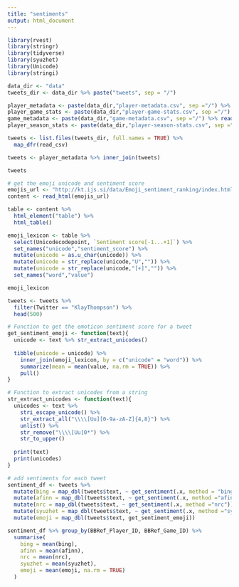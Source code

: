 ```yaml
---
title: "sentiments"
output: html_document
---
```

```r
library(rvest)
library(stringr)
library(tidyverse)
library(syuzhet)
library(Unicode) 
library(stringi) 

data_dir <- "data"
tweets_dir <- data_dir %>% paste("tweets", sep = "/")
```


```r
player_metadata <- paste(data_dir,"player-metadata.csv", sep ="/") %>% read_csv()
player_game_stats <- paste(data_dir,"player-game-stats.csv", sep ="/") %>% read_csv()
game_metadata <- paste(data_dir,"game-metadata.csv", sep ="/") %>% read_csv()
player_season_stats <- paste(data_dir,"player-season-stats.csv", sep ="/") %>% read_csv()
```


```r
tweets <- list.files(tweets_dir, full.names = TRUE) %>% 
  map_dfr(read_csv)

tweets <- player_metadata %>% inner_join(tweets)

tweets
```


```r
# get the emoji unicode and sentiment score
emojis_url <- "http://kt.ijs.si/data/Emoji_sentiment_ranking/index.html"
content <- read_html(emojis_url)

table <- content %>%
  html_element("table") %>% 
  html_table() 

emoji_lexicon <- table %>%
  select(Unicodecodepoint, `Sentiment score[-1...+1]`) %>%
  set_names("unicode","sentiment_score") %>%
  mutate(unicode = as.u_char(unicode)) %>%
  mutate(unicode = str_replace(unicode,"U","")) %>%
  mutate(unicode = str_replace(unicode,"[+]","")) %>%
  set_names("word","value")

emoji_lexicon
```


```r
tweets <- tweets %>% 
  filter(Twitter == "KlayThompson") %>% 
  head(500)

```


```r
# Function to get the emoticon sentiment score for a tweet
get_sentiment_emoji <- function(text){
  unicode <- text %>% str_extract_unicodes()
  
  tibble(unicode = unicode) %>%
    inner_join(emoji_lexicon, by = c("unicode" = "word")) %>%
    summarize(mean = mean(value, na.rm = TRUE)) %>%
    pull()
}

# Function to extract unicodes from a string
str_extract_unicodes <- function(text){
  unicodes <- text %>% 
    stri_escape_unicode() %>% 
    str_extract_all("\\\\[Uu][0-9a-zA-Z]{4,8}") %>% 
    unlist() %>% 
    str_remove("\\\\[Uu]0*") %>% 
    str_to_upper()
  
  print(text)
  print(unicodes)
}

# add sentiments for each tweet
sentiment_df <- tweets %>%
  mutate(bing = map_dbl(tweets$text, ~ get_sentiment(.x, method = "bing"))) %>%
  mutate(afinn = map_dbl(tweets$text, ~ get_sentiment(.x, method ="afinn"))) %>%
  mutate(nrc = map_dbl(tweets$text, ~ get_sentiment(.x, method ="nrc"))) %>%
  mutate(syuzhet = map_dbl(tweets$text, ~ get_sentiment(.x, method ="syuzhet"))) %>% 
  mutate(emoji = map_dbl(tweets$text, get_sentiment_emoji))

sentiment_df %>% group_by(BBRef_Player_ID, BBRef_Game_ID) %>% 
  summarise(
    bing = mean(bing),
    afinn = mean(afinn),
    nrc = mean(nrc),
    syuzhet = mean(syuzhet),
    emoji = mean(emoji, na.rm = TRUE)
  )

```